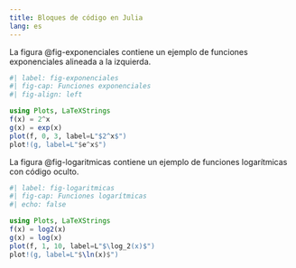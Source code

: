 ```yaml
---
title: Bloques de código en Julia
lang: es
---
```


La figura @fig-exponenciales contiene un ejemplo de funciones exponenciales alineada a la izquierda.

```julia
#| label: fig-exponenciales
#| fig-cap: Funciones exponenciales
#| fig-align: left

using Plots, LaTeXStrings
f(x) = 2^x
g(x) = exp(x)
plot(f, 0, 3, label=L"$2^x$")
plot!(g, label=L"$e^x$")
```

La figura @fig-logaritmicas contiene un ejemplo de funciones logarítmicas con código oculto.

```julia
#| label: fig-logaritmicas
#| fig-cap: Funciones logarítmicas
#| echo: false

using Plots, LaTeXStrings
f(x) = log2(x)
g(x) = log(x)
plot(f, 1, 10, label=L"$\log_2(x)$")
plot!(g, label=L"$\ln(x)$")
```